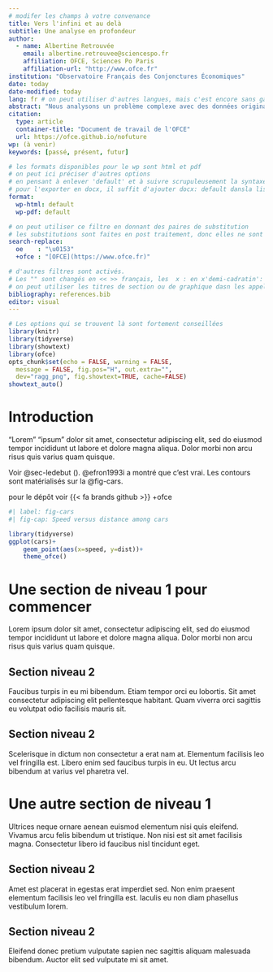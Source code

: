 ```yaml
---
# modifer les champs à votre convenance
title: Vers l'infini et au delà
subtitle: Une analyse en profondeur
author:
  - name: Albertine Retrouvée
    email: albertine.retrouvee@sciencespo.fr
    affiliation: OFCE, Sciences Po Paris
    affiliation-url: "http://www.ofce.fr"
institution: "Observatoire Français des Conjonctures Économiques"
date: today
date-modified: today
lang: fr # on peut utiliser d'autres langues, mais c'est encore sans garantie
abstract: "Nous analysons un problème complexe avec des données originales et trouvons 3 éléments notables, 1 ... 2... 3..."
citation:
  type: article
  container-title: "Document de travail de l'OFCE"
  url: https://ofce.github.io/nofuture
wp: (à venir)
keywords: [passé, présent, futur]

# les formats disponibles pour le wp sont html et pdf
# on peut ici préciser d'autres options 
# en pensant à enlever 'default' et à suivre scrupuleusement la syntaxe de YAML
# pour l'exporter en docx, il suffit d'ajouter docx: default dansla liste des formats
format:
  wp-html: default
  wp-pdf: default

# on peut utiliser ce filtre en donnant des paires de substitution
# les substitutions sont faites en post traitement, donc elles ne sont pas visibles à l'édition
search-replace: 
  oe    : "\u0153"
  +ofce : "[OFCE](https://www.ofce.fr)"

# d'autres filtres sont activés.
# Les "" sont changés en << >> français, les  x : en x'demi-cadratin':
# on peut utiliser les titres de section ou de graphique dasn les appels (nameref)
bibliography: references.bib
editor: visual
---
```


```r
# Les options qui se trouvent là sont fortement conseillées
library(knitr)
library(tidyverse)
library(showtext) 
library(ofce)
opts_chunk$set(echo = FALSE, warning = FALSE,
  message = FALSE, fig.pos="H", out.extra="",
  dev="ragg_png", fig.showtext=TRUE, cache=FALSE)
showtext_auto()
```

# Introduction {#sec-introduction .unnumbered}

"Lorem" "ipsum" dolor sit amet, consectetur adipiscing elit, sed do eiusmod tempor incididunt ut labore et dolore magna aliqua. Dolor morbi non arcu risus quis varius quam quisque.

Voir @sec-ledebut (\nameref{sec-ledebut}). @efron1993i a montré que c'est vrai. Les contours sont matérialisés sur la @fig-cars.

pour le dépôt voir {{< fa brands github >}} +ofce

```r
#| label: fig-cars
#| fig-cap: Speed versus distance among cars

library(tidyverse)
ggplot(cars)+
    geom_point(aes(x=speed, y=dist))+
    theme_ofce()
```

# Une section de niveau 1 pour commencer {#sec-ledebut}

Lorem ipsum dolor sit amet, consectetur adipiscing elit, sed do eiusmod tempor incididunt ut labore et dolore magna aliqua. Dolor morbi non arcu risus quis varius quam quisque.

## Section niveau 2 {#sec-cacontinue}

Faucibus turpis in eu mi bibendum. Etiam tempor orci eu lobortis. Sit amet consectetur adipiscing elit pellentesque habitant. Quam viverra orci sagittis eu volutpat odio facilisis mauris sit.

## Section niveau 2 {#sec-encore}

Scelerisque in dictum non consectetur a erat nam at. Elementum facilisis leo vel fringilla est. Libero enim sed faucibus turpis in eu. Ut lectus arcu bibendum at varius vel pharetra vel.

# Une autre section de niveau 1 {#sec-etencore}

Ultrices neque ornare aenean euismod elementum nisi quis eleifend. Vivamus arcu felis bibendum ut tristique. Non nisi est sit amet facilisis magna. Consectetur libero id faucibus nisl tincidunt eget.

## Section niveau 2 {#sec-ca-continue}

Amet est placerat in egestas erat imperdiet sed. Non enim praesent elementum facilisis leo vel fringilla est. Iaculis eu non diam phasellus vestibulum lorem.

## Section niveau 2 {#sec-encoreetencore}

Eleifend donec pretium vulputate sapien nec sagittis aliquam malesuada bibendum. Auctor elit sed vulputate mi sit amet.
